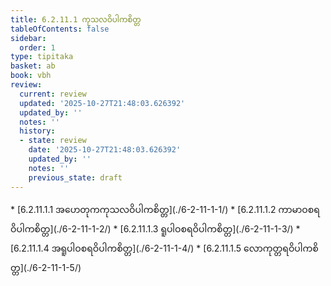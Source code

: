 ```yaml
---
title: 6.2.11.1 ကုသလဝိပါကစိတ္တ
tableOfContents: false
sidebar:
  order: 1
type: tipitaka
basket: ab
book: vbh
review:
  current: review
  updated: '2025-10-27T21:48:03.626392'
  updated_by: ''
  notes: ''
  history:
  - state: review
    date: '2025-10-27T21:48:03.626392'
    updated_by: ''
    notes: ''
    previous_state: draft
---
```



<ReviewStatus review={frontmatter.review} showDetails={true} />

<HypothesisAnnotation frontmatter={frontmatter} />

<DynamicBreadcrumb />



<TableOfContents book="vbh" section="6.2.11.1">
* [6.2.11.1.1 အဟေတုကကုသလဝိပါကစိတ္တ](./6-2-11-1-1/)
* [6.2.11.1.2 ကာမာဝစရဝိပါကစိတ္တ](./6-2-11-1-2/)
* [6.2.11.1.3 ရူပါဝစရဝိပါကစိတ္တ](./6-2-11-1-3/)
* [6.2.11.1.4 အရူပါဝစရဝိပါကစိတ္တ](./6-2-11-1-4/)
* [6.2.11.1.5 လောကုတ္တရဝိပါကစိတ္တ](./6-2-11-1-5/)
</TableOfContents>